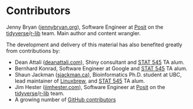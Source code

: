 # Contributors {#contrib}

Jenny Bryan ([jennybryan.org](https://jennybryan.org)), Software Engineer at [Posit](https://posit.co/) on the [tidyverse](https://www.tidyverse.org)/[r-lib](https://github.com/r-lib/) team. Main author and content wrangler.

The development and delivery of this material has also benefited greatly from contributions by:

  * Dean Attali ([deanattali.com](http://deanattali.com)), Shiny consultant and [STAT 545](http://stat545.com) TA alum.
  * Bernhard Konrad, Software Engineer at Google and [STAT 545](http://stat545.com) TA alum.
  * Shaun Jackman ([sjackman.ca](http://sjackman.ca)), Bioinformatics Ph.D. student at UBC, lead maintainer of [Linuxbrew](http://linuxbrew.sh), and [STAT 545](http://stat545.com) TA alum.
  * Jim Hester ([jimhester.com](https://www.jimhester.com)), Software Engineer at [Posit](https://posit.co/) on the [tidyverse](https://www.tidyverse.org)/[r-lib](https://github.com/r-lib/) team.
  * A growing number of [GitHub contributors](https://github.com/jennybc/happy-git-with-r/graphs/contributors)
